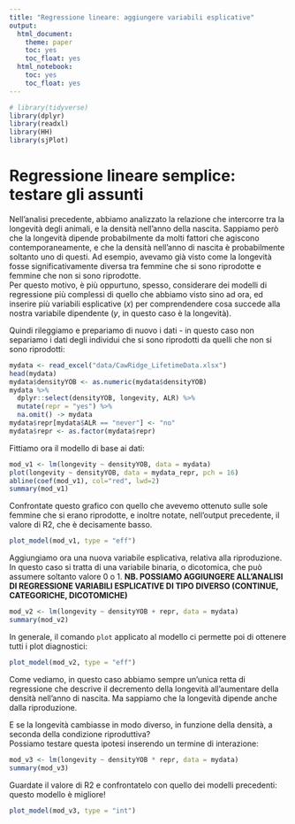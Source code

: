 ```yaml
---
title: "Regressione lineare: aggiungere variabili esplicative"
output: 
  html_document: 
    theme: paper
    toc: yes
    toc_float: yes
  html_notebook: 
    toc: yes
    toc_float: yes
---
```


```r
# library(tidyverse)
library(dplyr)
library(readxl)
library(HH)
library(sjPlot)
```


# Regressione lineare semplice: testare gli assunti

Nell'analisi precedente, abbiamo analizzato la relazione che intercorre tra la longevità degli animali, e la densità nell'anno della nascita. Sappiamo però che la longevità dipende probabilmente da molti fattori che agiscono contemporaneamente, e che la densità nell'anno di nascita è probabilmente soltanto uno di questi. Ad esempio, avevamo già visto come la longevità fosse significativamente diversa tra femmine che si sono riprodotte e femmine che non si sono riprodotte.     
Per questo motivo, è più oppurtuno, spesso, considerare dei modelli di regressione più complessi di quello che abbiamo visto sino ad ora, ed inserire più variabili esplicative (*x*) per comprendendere cosa succede alla nostra variabile dipendente (*y*, in questo caso è la longevità). 

Quindi rileggiamo e prepariamo di nuovo i dati - in questo caso non separiamo i dati degli individui che si sono riprodotti da quelli che non si sono riprodotti: 


```r
mydata <- read_excel("data/CawRidge_LifetimeData.xlsx")
head(mydata)
mydata$densityYOB <- as.numeric(mydata$densityYOB)
mydata %>% 
  dplyr::select(densityYOB, longevity, ALR) %>% 
  mutate(repr = "yes") %>% 
  na.omit() -> mydata
mydata$repr[mydata$ALR == "never"] <- "no"
mydata$repr <- as.factor(mydata$repr)
```

Fittiamo ora il modello di base ai dati:

```r
mod_v1 <- lm(longevity ~ densityYOB, data = mydata)
plot(longevity ~ densityYOB, data = mydata_repr, pch = 16)
abline(coef(mod_v1), col="red", lwd=2)
summary(mod_v1)
```

Confrontate questo grafico con quello che avevemo ottenuto sulle sole femmine che si erano riprodotte, e inoltre notate, nell'output precedente, il valore di R2, che è decisamente basso.

```r
plot_model(mod_v1, type = "eff")
```


Aggiungiamo ora una nuova variabile esplicativa, relativa alla riproduzione. In questo caso si tratta di una variabile binaria, o dicotomica, che può assumere soltanto valore 0 o 1. **NB. POSSIAMO AGGIUNGERE ALL'ANALISI DI REGRESSIONE VARIABILI ESPLICATIVE DI TIPO DIVERSO (CONTINUE, CATEGORICHE, DICOTOMICHE)**

```r
mod_v2 <- lm(longevity ~ densityYOB + repr, data = mydata)
summary(mod_v2)
```

In generale, il comando `plot` applicato al modello ci permette poi di ottenere tutti i plot diagnostici:

```r
plot_model(mod_v2, type = "eff")
```

Come vediamo, in questo caso abbiamo sempre un'unica retta di regressione che descrive il decremento della longevità all'aumentare della densità nell'anno di nascita. Ma sappiamo che la longevità dipende anche dalla riproduzione.

E se la longevità cambiasse in modo diverso, in funzione della densità, a seconda della condizione riproduttiva?    
Possiamo testare questa ipotesi inserendo un termine di interazione:

```r
mod_v3 <- lm(longevity ~ densityYOB * repr, data = mydata)
summary(mod_v3)
```

Guardate il valore di R2 e confrontatelo con quello dei modelli precedenti: questo modello è migliore!   

```r
plot_model(mod_v3, type = "int")
```

